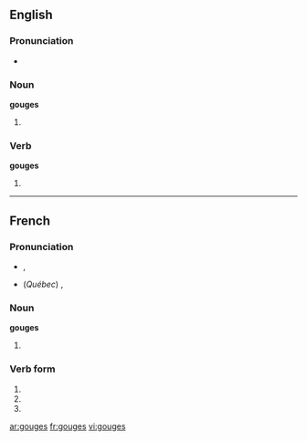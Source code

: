 ==English==

===Pronunciation===
* {{IPA|gaʊdʒəz}}

===Noun===
'''gouges'''

# {{plural of|[[gouge]]}}

===Verb===
'''gouges'''

# {{third-person singular of|[[gouge]]}}

----

==French==

===Pronunciation===
* {{a|France}} {{IPA|/guːʒ/|lang=fr}}, {{SAMPA|/gu:Z/}}
* (''Québec'') {{IPA|/gʊːʒ/|lang=fr}}, {{SAMPA|/gU:Z/}}

===Noun===
'''gouges''' {{f|p}}

# {{plural of|gouge|lang=fr}}

===Verb form===
{{fr-verb-form}}

# {{form of|Second-person singular indicative present|gouger}}
# {{form of|Second-person singular subjunctive present|gouger}}
# {{form of|Alternative second-person singular imperative present|gouger}}

[[ar:gouges]]
[[fr:gouges]]
[[vi:gouges]]